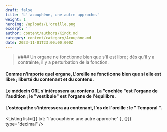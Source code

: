 ```yaml
---
draft: false
title: 'L''acouphène, une autre approche.'
weight: 1
heroImg: /uploads/L'oreille.png
excerpt: ''
author: content/authors/Kindt.md
category: content/category/Acouphne.md
date: 2023-11-01T23:00:00.000Z
---
```


<BlockQuote authorName="">
  #### Un organe ne fonctionne bien que s'il est libre ; dès qu'il y a contrainte, il y a        perturbation de la fonction.
</BlockQuote>

<Space height={50} />

#### Comme n'importe quel organe, L'oreille ne fonctionne bien que si elle est libre ; liberté du contenant et du contenu.

<Space height={20} />

<Space height={30} />

#### Le médecin ORL s'intéressera au contenu. La "cochlée "est l'organe de l'audition ; le "vestibule" est l'organe de l'équilibre.

<Space height={45} />

#### L'ostéopathe s'intéressera au contenant, l'os de l'oreille : le " Temporal ".

<Listing list={[{ txt: "l'acouphène une autre approche" }, {}]} type="decimal" />

<Listing />
